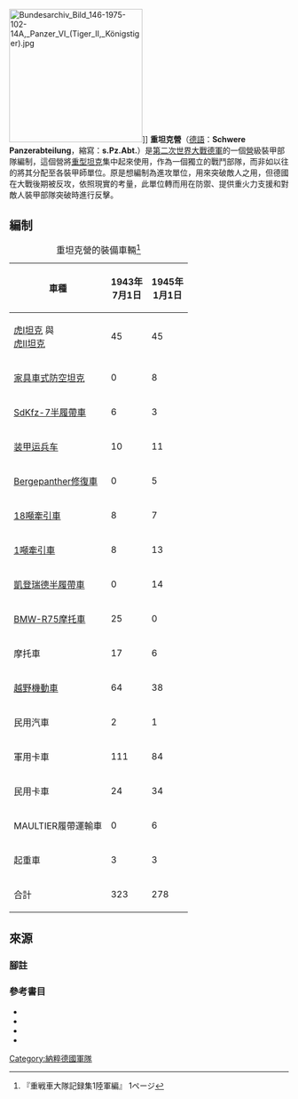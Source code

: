 [[File:Bundesarchiv_Bild_146-1975-102-14A,_Panzer_VI_(Tiger_II,_Königstiger).jpg|240px]]]]
'''重坦克營'''（[[德語|德語]]：'''Schwere Panzerabteilung'''，縮寫：'''s.Pz.Abt.'''）是[[第二次世界大戰|第二次世界大戰]][[德意志國防軍|德軍]]的一個[[營|營]]級裝甲部隊編制，這個營將[[重型坦克|重型坦克]]集中起來使用，作為一個獨立的戰鬥部隊，而非如以往的將其分配至各裝甲師單位。原是想編制為進攻單位，用來突破敵人之用，但德國在大戰後期被反攻，依照現實的考量，此單位轉而用在防禦、提供重火力支援和對敵人裝甲部隊突破時進行反擊。
==編制==
{| class="wikitable" style="text-align:center"
|+ 重坦克營的裝備車輛<ref>『重戦車大隊記録集1陸軍編』 1ページ</ref>
! 車種 !! 1943年<br/>7月1日 !! 1945年<br/>1月1日
|-
| [[虎I坦克|虎I坦克]] 與<br/>[[虎II坦克|虎II坦克]] || 45 || 45
|-
| [[家具車式防空坦克|家具車式防空坦克]] || 0 || 8
|-
| [[SdKfz-7半履帶車|SdKfz-7半履帶車]] || 6 || 3
|-
| [[装甲运兵车|装甲运兵车]] || 10 || 11
|-
| [[豹式坦克#.E5.9E.8B.E8.99.9F|Bergepanther修復車]] || 0 || 5
|-
| [[Sd_Kfz_9|18噸牽引車]] || 8 || 7
|-
| [[Sd_Kfz_10|1噸牽引車]] || 8 || 13
|-
| [[凱登瑞德半履帶車|凱登瑞德半履帶車]] || 0 || 14
|-
| [[BMW-R75摩托車|BMW-R75摩托車]] || 25 || 0
|-
| 摩托車 || 17 || 6
|-
| [[越野機動車|越野機動車]] || 64 || 38
|-
| 民用汽車 || 2 || 1
|-
| 軍用卡車 || 111 || 84
|-
| 民用卡車 || 24 || 34
|-
| MAULTIER履帶運輸車 || 0 || 6
|-
| 起重車 || 3 || 3
|-
! 合計 !! 323 !! 278
|}
==來源==
===腳註===
{{reflist}}
===參考書目===
{{refbegin}}
* {{Cite book<!--|和書-->|author=ヴォルフガング・シュナイダー|others=向井祐子訳、富岡吉勝監修|origyear=1994|year=1996
|title=重戦車大隊記録集1陸軍編|publisher=大日本絵画|isbn=4-499-22668-6}}
* {{Cite book<!--|和書-->|author=トム・イェンツ、ヒラリー・ドイル|others=高橋慶史訳|origyear=1993|year=2000
|title=ケーニッヒスティーガー重戦車 1942-1945|publisher=大日本絵画|isbn=4-499-22715-1}}
* {{Cite book<!--|和書-->|author=トム・イェンツ、ヒラリー・ドイル|others=向井祐子訳、高橋慶史監修|origyear=1993|year=2000
|title=ティーガーI重戦車 1942-1945|publisher=大日本絵画|isbn=4-499-22731-3}}
* {{Cite book<!--|和書-->|author=マクシム・コロミーエツ|others=小松徳仁訳、高橋慶史監修|origyear=2005|year=2006
|title=1945年のドイツ国防軍戦車部隊|publisher=大日本絵画|isbn=4-499-22924-3}}
{{refend}}

[[Category:納粹德國軍隊|Category:納粹德國軍隊]]